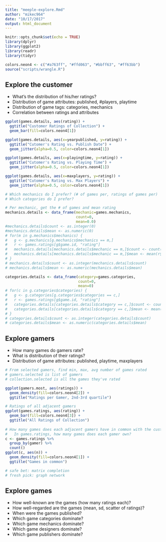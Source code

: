 ```yaml
---
title: "meeple-explore.Rmd"
author: "mikec964"
date: "10/17/2017"
output: html_document
---
```


```r
knitr::opts_chunk$set(echo = TRUE)
library(dplyr)
library(ggplot2)
library(readr)
library(tidyr)

colors.neon4 <- c("#a763ff", "#ffd063", "#bbff63", "#ff63bb")
source("scripts/wrangle.R")
```


## Explore the customer
* What's the distribution of his/her ratings?
* Distribution of game attributes: published, #players, playtime
* Distribution of game tags: categories, mechanics
* Correlation between ratings and attributes

```r
ggplot(games.details, aes(rating)) +
  ggtitle("Customer Ratings of Collection") +
  geom_bar(fill=colors.neon4[1])

ggplot(games.details, aes(x=yearpublished, y=rating)) +
  ggtitle("Cutomer's Rating vs. Publish Date") +
  geom_jitter(alpha=0.5, color=colors.neon4[1])

ggplot(games.details, aes(x=playingtime, y=rating)) +
  ggtitle("Cutomer's Rating vs. Playing Time") +
  geom_jitter(alpha=0.5, color=colors.neon4[1])

ggplot(games.details, aes(x=maxplayers, y=rating)) +
  ggtitle("Cutomer's Rating vs. Max Players") +
  geom_jitter(alpha=0.5, color=colors.neon4[1])

```


```r
# Which mechanics do I prefer? (# of games per, ratings of games per)
# Which categories do I prefer?

# Per mechanic, get the # of games and mean rating
mechanics.details <- data_frame(mechanic=games.mechanics,
                                count=0,
                                mean=0.0)
#mechanics.details$count <- as.integer(0)
#mechanics.details$mean <- as.numeric(0)
# for(m in g.mechanics$mechanics) {
#   g <- g.mechanics[g.mechanics$mechanics == m,]
#   r <- games.ratings[g$game.id, "rating"]
#   mechanics.details[mechanics.details$mechanic == m,]$count <- count(g)
#   mechanics.details[mechanics.details$mechanic == m,]$mean <- mean(r$rating)
# }
# mechanics.details$count <- as.integer(mechanics.details$count)
# mechanics.details$mean <- as.numeric(mechanics.details$mean)

categories.details <- data_frame(category=games.categories,
                                 count=0,
                                 mean=0)
# for(c in g.categories$categories) {
#   g <- g.categories[g.categories$categories == c,]
#   r <- games.ratings[g$game.id, "rating"]
#   categories.details[categories.details$category == c,]$count <- count(g)
#   categories.details[categories.details$category == c,]$mean <- mean(r$rating)
# }
# categories.details$count <- as.integer(categories.details$count)
# categories.details$mean <- as.numeric(categories.details$mean)
```

## Explore gamers
* How many games do gamers rate?
* What is distribution of their ratings?
* Distribution of game attributes: published, playtime, maxplayers

```r
# From selected gamers, find min, max, avg number of games rated
# gamers.selected is list of gamers
# collection.selected is all the games they've rated

ggplot(gamers.most, aes(ratings)) +
  geom_density(fill=colors.neon4[2]) +
  ggtitle("Ratings per Gamer, 2nd-3rd quartile")

# Ratings of all adjacent gamers
ggplot(games.ratings, aes(rating)) +
  geom_bar(fill=colors.neon4[3]) +
  ggtitle("All Ratings of Collection")
  
# How many games does each adjacent gamers have in common with the customer?
#   In games.ratings, how many games does each gamer own?
c <- games.ratings %>% 
  group_by(gamer) %>% 
  count()
ggplot(c, aes(n)) +
  geom_density(fill=colors.neon4[1]) + 
  ggtitle("Games in common")

# safe bet: matrix completion
# fresh pick: graph network

```

## Explore games
* How well-known are the games (how many ratings each)?
* How well-regarded are the games (mean, sd, scatter of ratings)?
* When were the games published?
* Which game categories dominate?
* Which game mechanics dominate?
* Which game designers dominate?
* Which game publishers dominate?

